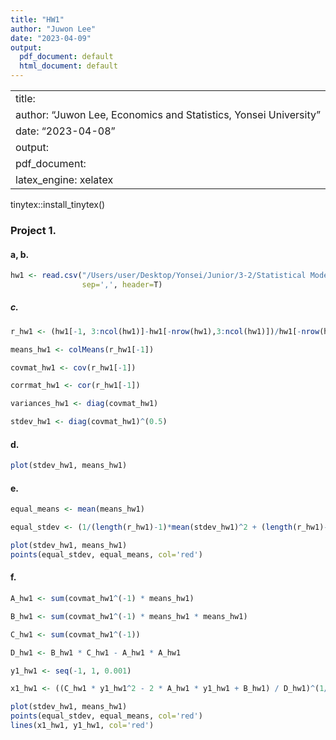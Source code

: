 ```yaml
---
title: "HW1"
author: "Juwon Lee"
date: "2023-04-09"
output:
  pdf_document: default
  html_document: default
---
```


---
title: \textbf{Homework 1}
author: "Juwon Lee, Economics and Statistics, Yonsei University"
date: "2023-04-08"
output: 
  pdf_document:
    latex_engine: xelatex
---

tinytex::install_tinytex()

### Project 1.

#### a, b.

```r

hw1 <- read.csv("/Users/user/Desktop/Yonsei/Junior/3-2/Statistical Models in Finance/stockData.csv",
                sep=',', header=T)

```

##### c.

```r

r_hw1 <- (hw1[-1, 3:ncol(hw1)]-hw1[-nrow(hw1),3:ncol(hw1)])/hw1[-nrow(hw1),3:ncol(hw1)]

means_hw1 <- colMeans(r_hw1[-1])

covmat_hw1 <- cov(r_hw1[-1])

corrmat_hw1 <- cor(r_hw1[-1])

variances_hw1 <- diag(covmat_hw1)

stdev_hw1 <- diag(covmat_hw1)^(0.5)

```

#### d.

```r

plot(stdev_hw1, means_hw1)

```

#### e.

```r

equal_means <- mean(means_hw1)

equal_stdev <- (1/(length(r_hw1)-1)*mean(stdev_hw1)^2 + (length(r_hw1)-1)/length(r_hw1)*mean(covmat_hw1))^(1/2)

plot(stdev_hw1, means_hw1)
points(equal_stdev, equal_means, col='red')

```

#### f.

```r

A_hw1 <- sum(covmat_hw1^(-1) * means_hw1)

B_hw1 <- sum(covmat_hw1^(-1) * means_hw1 * means_hw1)

C_hw1 <- sum(covmat_hw1^(-1))

D_hw1 <- B_hw1 * C_hw1 - A_hw1 * A_hw1

y1_hw1 <- seq(-1, 1, 0.001)

x1_hw1 <- ((C_hw1 * y1_hw1^2 - 2 * A_hw1 * y1_hw1 + B_hw1) / D_hw1)^(1/2)

plot(stdev_hw1, means_hw1)
points(equal_stdev, equal_means, col='red')
lines(x1_hw1, y1_hw1, col='red')

```